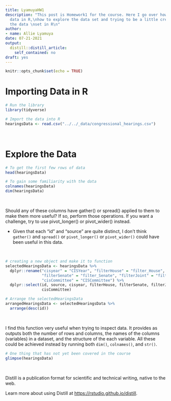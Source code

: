 ```yaml
---
title: LyamuyaHW1
description: "This post is Homework1 for the course. Here I go over how to import
  data in R,\nhow to explore the data set and trying to be a little creative with
  the data \nset in R\n"
author:
- name: Allie Lyamuya
date: 07-21-2021
output:
  distill::distill_article:
    self_contained: no
draft: yes
---
```



```r
knitr::opts_chunk$set(echo = TRUE)
```

# Importing Data in R

```r
# Run the library
library(tidyverse)

# Import the data into R
hearingsData <- read.csv("../../_data/congressional_hearings.csv")
```

<br>

# Explore the Data 

```r
# To get the first few rows of data
head(hearingsData)

# To gain some familiarity with the data
colnames(hearingsData)
dim(hearingsData)
```

<br>

Should any of these columns have gather() or spread() applied to them to make 
them more useful? If so, perform those operations. If you want a challenge, 
try to use pivot_longer() or pivot_wider() instead.

* Given that each "id" and "source" are quite distinct, I don't think `gather()`
and `spread()` or `pivot_longer()` or `pivot_wider()` could have been useful in
this data. 

<br>


```r
# creating a new object and make it to function 
selectedHearingsData <- hearingsData %>%
  dplyr::rename("cisyear" = "CISYear", "filterHouse" = "filter_House", 
                "filterSenate" = "filter_Senate", "filterJoint" = "filter_Joint",
                "cisCommittee" = "CISCommittee") %>%
  dplyr::select(id, source, cisyear, filterHouse, filterSenate, filterJoint,
                cisCommittee)

# Arrange the selectedHearingsData
arrangedHearingsData <- selectedHearingsData %>%
  arrange(desc(id))
```

<br>

I find this function very useful when trying to inspect data. It provides as
outputs both the number of rows and columns, the names of the columns (variables)
in a dataset, and the structure of the each variable. All these could be 
achieved instead by running both `dim()`, `colnames()`, and `str()`. 

```r
# One thing that has not yet been covered in the course
glimpse(hearingsData)
```


<br>

Distill is a publication format for scientific and technical writing, native to the web.

Learn more about using Distill at <https://rstudio.github.io/distill>.


